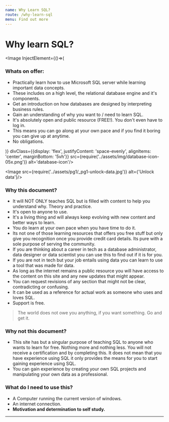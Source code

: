 ```yaml
---
name: Why Learn SQL?
route: /why-learn-sql
menu: Find out more
---
```



<style jsx="true">{`
    .author-creds h2{
        margin: 0;
    }
    [alt="fpimage"]:parent{
        align-text: center;
    }
    .btn{
        font-size: 1.5em;
        padding: 10px 5px;
    }
    [alt="unlock-sql"]:parent{
        display: flex;
    }
    [alt="unlock-sql"] {
        position: relative;
        width: 100%;
        height: 10%;
    }
    li{
        list-style-position: outside;
    }
    li h5{
        margin: 0;
    }
    li span{
        color: black;
        font-size: 0.75em;
    }
`}</style>

# Why learn SQL?

<Image InjectElement={()=>(
<div style={{position: 'relative'}}>
	<h3>Whats on offer:</h3>
	<ul>
		<li>Practically learn how to use Microsoft SQL server while learning important data concepts.</li>
		<li>These includes on a high level, the relational database engine and it's components.</li>
		<li>Get an introduction on how databases are designed by interpreting business rules.</li>
		<li>Gain an understanding of why you want to / need to learn SQL.</li>
		<li>It's absolutely open and public resource (FREE!). You don't even have to log in.</li>
		<li>This means you can go along at your own pace and if you find it boring you can give up at anytime.</li>
		<li>No obligations.</li>
	</ul>
</div>)} divClass={{display: 'flex', justifyContent: 'space-evenly', alignItems: 'center', marginBottom: '5vh'}} src={require('../assets/img/database-icon-05x.png')} alt='database-icon'/>

<Image src={require('../assets/pg1/_pg1-unlock-data.jpg')} alt={'Unlock data'}/>

### Why this document?

- It will NOT ONLY teaches SQL but is filled with content to help you understand why. Theory and practice.
- It's open to anyone to use.
- It's a living thing and will always keep evolving with new content and better ways to learn.
- You do learn at your own pace when you have time to  do it.
- Its not one of those learning resources that offers you free stuff but only give you recognition once you provide credit card details. Its pure with a sole purpose of serving the community.
- If you are thinking about a career in tech as a database administrator, data designer or data scientist you can use this to find out if it is for you.
- If you are not in tech but your job entails using data you can learn to use a tool that was made for data.
- As long as the internet remains a public resource you will have access to the content on this site and any new updates that might appear.
- You can request revisions of any section that might not be clear, contradicting or confusing.
- It can be used as a reference for actual work as someone who uses and loves SQL.
- Support is free. 

> The world does not owe you anything, if you want something. Go and get it.

### Why not this document?

*   This site has but a singular purpose of teaching SQL to anyone who wants to learn for free. Nothing more and nothing less. You will not receive a certification and by completing this. It does not mean that you have experience using SQL it only provides the means for you to start gaining experience using SQL. 
*   You can gain experience by creating your own SQL projects and manipulating your own data as a professional.


### What do I need to use this? 

* A Computer running the current version of windows. 
* An internet connection.
* **Motivation and determination to self study.**

---
